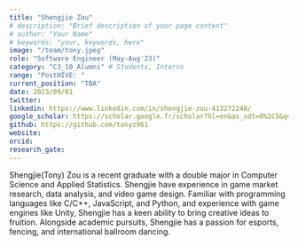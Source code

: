```yaml
---
title: "Shengjie Zou"
# description: "Brief description of your page content"
# author: "Your Name"
# keywords: "your, keywords, here"
image: "/team/tony.jpeg"
role: "Software Engineer (May-Aug'23)"
category: "C3_10_Alumni" # Students, Interns
range: "PostHIVE: "
current_position: "TBA"
date: 2023/09/01
twitter:
linkedin: https://www.linkedin.com/in/shengjie-zou-413272248/
google_scholar: https://scholar.google.fr/scholar?hl=en&as_sdt=0%2C5&q=Design+and+research+of+VR+interactive+game+based+on+mirror+elements&btnG=
github: https://github.com/tonyz961
website: 
orcid: 
research_gate:
---
```


Shengjie(Tony) Zou is a recent graduate with a double major in Computer Science and Applied Statistics. Shengjie have experience in game market research, data analysis, and video game design. Familiar with programming languages like C/C++, JavaScript, and Python, and experience with game engines like Unity, Shengjie has a keen ability to bring creative ideas to fruition. Alongside academic pursuits, Shengjie has a passion for esports, fencing, and international ballroom dancing.
